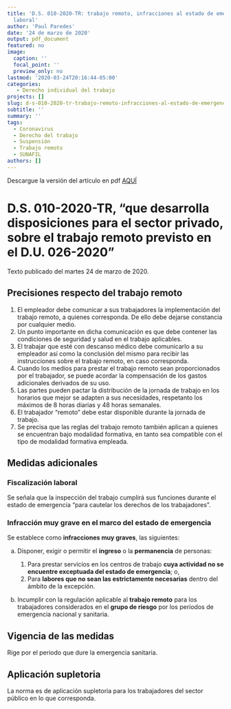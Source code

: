 ```yaml
---
title: 'D.S. 010-2020-TR: trabajo remoto, infracciones al estado de emergencia y fiscalización
  laboral'
author: 'Paul Paredes'
date: '24 de marzo de 2020'
output: pdf_document
featured: no
image:
  caption: ''
  focal_point: ''
  preview_only: no
lastmod: '2020-03-24T20:16:44-05:00'
categories: 
   - Derecho individual del trabajo
projects: []
slug: d-s-010-2020-tr-trabajo-remoto-infracciones-al-estado-de-emergencia-y-fiscalización-laboral
subtitle: ''
summary: ''
tags:
  - Coronavirus
  - Derecho del trabajo
  - Suspensión
  - Trabajo remoto
  - SUNAFIL
authors: []
---
```

Descargue la versión del artículo en pdf [AQUÍ](/files/ds010-2020-tr.pdf) 

# D.S. 010-2020-TR, "que desarrolla disposiciones para el sector privado, sobre el trabajo remoto previsto en el D.U. 026-2020"

Texto publicado del martes 24 de marzo de 2020. 

## Precisiones respecto del trabajo remoto

  1. El empleador debe comunicar a sus trabajadores la implementación del trabajo remoto, a quienes corresponda. De ello debe dejarse constancia por cualquier medio.
  2. Un punto importante en dicha comunicación es que debe contener las condiciones de seguridad y salud en el trabajo aplicables.
  3. El trabajar que esté con descanso médico debe comunicarlo a su empleador así como la conclusión del mismo para recibir las instrucciones sobre el trabajo remoto, en caso corresponda.
  4. Cuando los medios para prestar el trabajo remoto sean proporcionados por el trabajador, se puede acordar la compensación de los gastos adicionales derivados de su uso.
  5. Las partes pueden pactar la distribución de la jornada de trabajo en los horarios que mejor se adapten a sus necesidades, respetanto los máximos de 8 horas diarias y 48 horas semanales.
  6. El trabajador "remoto" debe estar disponible durante la jornada de trabajo.
  7. Se precisa que las reglas del trabajo remoto también aplican a quienes se encuentran bajo modalidad formativa, en tanto sea compatible con el tipo de modalidad formativa empleada.
  
## Medidas adicionales

### Fiscalización laboral

Se señala que la inspección del trabajo cumplirá sus funciones durante el estado de emergencia "para cautelar los derechos de los trabajadores".

### Infracción muy grave en el marco del estado de emergencia

Se establece como **infracciones muy graves**, las siguientes:

a) Disponer, exigir o permitir el **ingreso** o la **permanencia** de personas:
  
   1. Para prestar servicios en los centros de trabajo **cuya actividad no se encuentre exceptuada del estado de emergencia**; o,
   2. Para **labores que no sean las estrictamente necesarias** dentro del ámbito de la excepción.
  
b) Incumplir con la regulación aplicable al **trabajo remoto** para los trabajadores considerados en el **grupo de riesgo** por los periodos de emergencia nacional y sanitaria.
  

## Vigencia de las medidas

Rige por el periodo que dure la emergencia sanitaria.

## Aplicación supletoria

La norma es de aplicación supletoria para los trabajadores del sector público en lo que corresponda.
